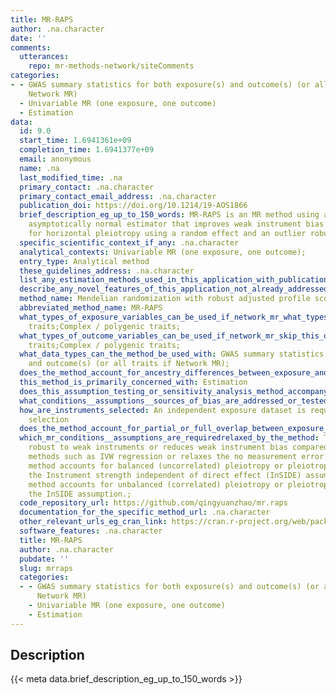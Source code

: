 ```yaml
---
title: MR-RAPS
author: .na.character
date: ''
comments:
  utterances:
    repo: mr-methods-network/siteComments
categories:
- - GWAS summary statistics for both exposure(s) and outcome(s) (or all traits if
    Network MR)
  - Univariable MR (one exposure, one outcome)
  - Estimation
data:
  id: 9.0
  start_time: 1.6941361e+09
  completion_time: 1.6941377e+09
  email: anonymous
  name: .na
  last_modified_time: .na
  primary_contact: .na.character
  primary_contact_email_address: .na.character
  publication_doi: https://doi.org/10.1214/19-AOS1866
  brief_description_eg_up_to_150_words: MR-RAPS is an MR method using a consistent
    asymptotically normal estimator that improves weak instrument bias and accounts
    for horizontal pleiotropy using a random effect and an outlier robust loss function
  specific_scientific_context_if_any: .na.character
  analytical_contexts: Univariable MR (one exposure, one outcome);
  entry_type: Analytical method
  these_guidelines_address: .na.character
  list_any_estimation_methods_used_in_this_application_with_publication_and_software_references: .na.character
  describe_any_novel_features_of_this_application_not_already_addressed: .na.character
  method_name: Mendelian randomization with robust adjusted profile score
  abbreviated_method_name: MR-RAPS
  what_types_of_exposure_variables_can_be_used_if_network_mr_what_types_of_traits_can_be_used: Quantitative/continuous;Binary;Molecular
    traits;Complex / polygenic traits;
  what_types_of_outcome_variables_can_be_used_if_network_mr_skip_this_question: Quantitative/continuous;Binary;Molecular
    traits;Complex / polygenic traits;
  what_data_types_can_the_method_be_used_with: GWAS summary statistics for both exposure(s)
    and outcome(s) (or all traits if Network MR);
  does_the_method_account_for_ancestry_differences_between_exposure_and_outcome_samples_or_between_samples_for_multiple_traits: 'No'
  this_method_is_primarily_concerned_with: Estimation
  does_this_assumption_testing_or_sensitivity_analysis_method_accompany_a_specific_estimation_method: .na.character
  what_conditions__assumptions__sources_of_bias_are_addressed_or_tested_for_by_this_method: .na.character
  how_are_instruments_selected: An independent exposure dataset is required for instrument
    selection
  does_the_method_account_for_partial_or_full_overlap_between_exposure_and_outcome_samples_or_between_samples_for_multiple_traits: 'Yes'
  which_mr_conditions__assumptions_are_requiredrelaxed_by_the_method: The method is
    robust to weak instruments or reduces weak instrument bias compared to traditional
    methods such as IVW regression or relaxes the no measurement error (NOME) assumption.;The
    method accounts for balanced (uncorrelated) pleiotropy or pleiotropy that meets
    the Instrument strength independent of direct effect (InSIDE) assumption. ;The
    method accounts for unbalanced (correlated) pleiotropy or pleiotropy that violates
    the InSIDE assumption.;
  code_repository_url: https://github.com/qingyuanzhao/mr.raps
  documentation_for_the_specific_method_url: .na.character
  other_relevant_urls_eg_cran_link: https://cran.r-project.org/web/packages/mr.raps/index.html
  software_features: .na.character
  title: MR-RAPS
  author: .na.character
  pubdate: ''
  slug: mrraps
  categories:
  - - GWAS summary statistics for both exposure(s) and outcome(s) (or all traits if
      Network MR)
    - Univariable MR (one exposure, one outcome)
    - Estimation
---
```




## Description

{{< meta data.brief_description_eg_up_to_150_words >}}


